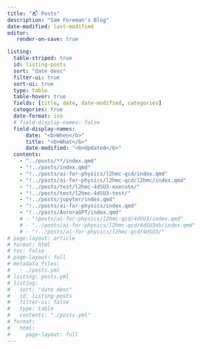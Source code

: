 ```yaml
---
title: "📬 Posts"
description: "Sam Foreman's Blog"
date-modified: last-modified
editor:
   render-on-save: true

listing:
  table-striped: true
  id: listing-posts
  sort: "date desc"
  filter-ui: true
  sort-ui: true
  type: table
  table-hover: true
  fields: [title, date, date-modified, categories]
  categories: true
  date-format: iso
  # field-display-names: false
  field-display-names:
      date: "<b>When</b>"
      title: "<b>What</b>"
      date-modified: "<b>Updated</b>"
  contents:
    - "../posts/**/index.qmd"
    - "!../posts/index.qmd"
    - "!../posts/ai-for-physics/l2hmc-qcd/index.qmd"
    - "!../posts/ai-for-physics/l2hmc-qcd/l2hmc/index.qmd"
    - "!../posts/test/l2hmc-4dSU3-execute/"
    - "!../posts/test/l2hmc-4dSU3-test/"
    - "!../posts/jupyter/index.qmd"
    - "!../posts/ai-for-physics/index.qmd"
    - "!../posts/AuroraGPT/index.qmd"
    # - "!posts/ai-for-physics/l2hmc-qcd/4dSU3/index.qmd"
    # - "../posts/ai-for-physics/l2hmc-qcd/4dSU3nb/index.qmd"
    # - "!../posts/ai-for-physics/l2hmc-qcd/4dSU3/"
# page-layout: article
# format: html
# toc: false
# page-layout: full
# metadata_files:
#   - ./posts.yml
# listing: posts.yml
# listing:
#   sort: "date desc"
#   id: listing-posts
#   filter-ui: false
#   type: table
#   contents: "./posts.yml"
# format:
#   html:
#     page-layout: full
---
```



:::: {.feature}

::: {#listing-posts}
:::

::::
